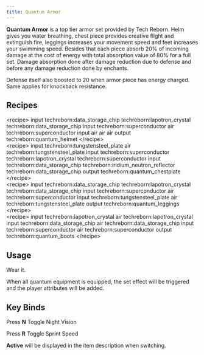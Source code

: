 ```yaml
---
title: Quantum Armor
---
```


<ItemImage file="quantum_chestplate" alt="Quantum Armor" size="200" />


**Quantum Armor** is a top tier armor set provided by Tech Reborn. 
Helm gives you water breathing, chest piece provides creative flight and extinguish fire, leggings increases your movement speed and feet increases your swimming speed. 
Besides that each piece absorb 20% of incoming damage at the cost of energy with total absorption value of 80% for a full set. Damage absorption done after damage reduction due to defense and before any damage reduction done by enchants.

Defense itself also boosted to 20 when armor piece has energy charged. Same applies for knockback resistance.


## Recipes

\<recipe\> input techreborn:data_storage_chip techreborn:lapotron_crystal techreborn:data_storage_chip input techreborn:superconductor air techreborn:superconductor input air air air output techreborn:quantum_helmet \</recipe\>\
\<recipe\> input techreborn:tungstensteel_plate air techreborn:tungstensteel_plate input techreborn:superconductor techreborn:lapotron_crystal techreborn:superconductor input techreborn:data_storage_chip techreborn:iridium_neutron_reflector techreborn:data_storage_chip output techreborn:quantum_chestplate \</recipe\>\
\<recipe\> input techreborn:data_storage_chip techreborn:lapotron_crystal techreborn:data_storage_chip input techreborn:superconductor air techreborn:superconductor input techreborn:tungstensteel_plate air techreborn:tungstensteel_plate output techreborn:quantum_leggings \</recipe\>\
\<recipe\> input techreborn:lapotron_crystal air techreborn:lapotron_crystal input techreborn:data_storage_chip air techreborn:data_storage_chip input techreborn:superconductor air techreborn:superconductor output techreborn:quantum_boots \</recipe\>

## Usage

Wear it.

When all quantum equipment is equipped, the set effect will be triggered and the player attributes will be added.

## Key Binds

Press **N** Toggle Night Vision

Press **R** Toggle Sprint Speed

**Active** will be displayed in the item description when switching.
